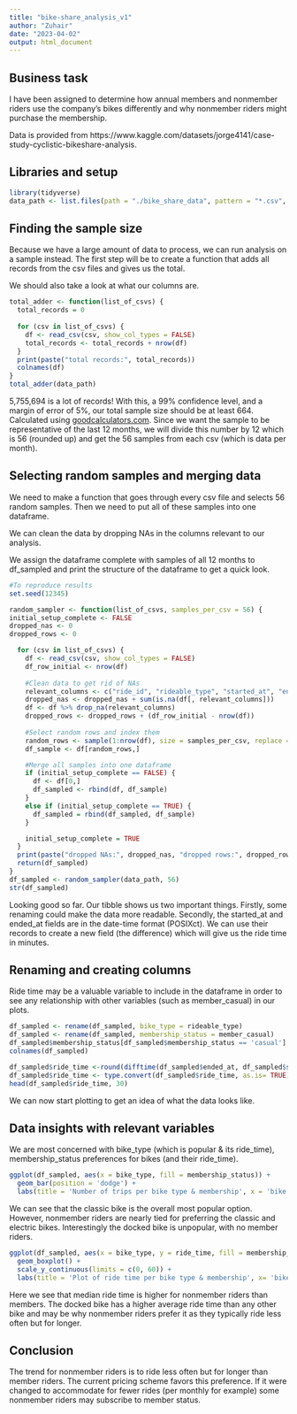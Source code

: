 ```yaml
---
title: "bike-share_analysis_v1"
author: "Zuhair"
date: "2023-04-02"
output: html_document
---
```

## Business task
I have been assigned to determine how annual members and nonmember riders use the company's bikes differently and why nonmember riders might purchase the membership.

Data is provided from https://www.kaggle.com/datasets/jorge4141/case-study-cyclistic-bikeshare-analysis. 

## Libraries and setup
```r
library(tidyverse)
data_path <- list.files(path = "./bike_share_data", pattern = "*.csv", full.names = TRUE)
```

## Finding the sample size
Because we have a large amount of data to process, we can run analysis on a sample instead. The first step will be to create a function that adds all records from the csv files and gives us the total.

We should also take a look at what our columns are.
```r
total_adder <- function(list_of_csvs) {
  total_records = 0
  
  for (csv in list_of_csvs) {
    df <- read_csv(csv, show_col_types = FALSE)
    total_records <- total_records + nrow(df)
  }
  print(paste("total records:", total_records))
  colnames(df)
}
total_adder(data_path)
```
5,755,694 is a lot of records! With this, a 99% confidence level, and a margin of error of 5%, our total sample size should be at least 664. Calculated using [goodcalculators.com](https://goodcalculators.com/sample-size-calculator/). Since we want the sample to be representative of the last 12 months, we will divide this number by 12 which is 56 (rounded up) and get the 56 samples from each csv (which is data per month). 

## Selecting random samples and merging data
We need to make a function that goes through every csv file and selects 56 random samples. Then we need to put all of these samples into one dataframe. 

We can clean the data by dropping NAs in the columns relevant to our analysis.

We assign the dataframe complete with samples of all 12 months to df_sampled and print the structure of the dataframe to get a quick look.
```r
#To reproduce results
set.seed(12345)

random_sampler <- function(list_of_csvs, samples_per_csv = 56) {
initial_setup_complete <- FALSE
dropped_nas <- 0
dropped_rows <- 0

  for (csv in list_of_csvs) {
    df <- read_csv(csv, show_col_types = FALSE)
    df_row_initial <- nrow(df)
    
    #Clean data to get rid of NAs
    relevant_columns <- c("ride_id", "rideable_type", "started_at", "ended_at", "start_station_name", "end_station_name", "member_casual")
    dropped_nas <- dropped_nas + sum(is.na(df[, relevant_columns]))
    df <- df %>% drop_na(relevant_columns)
    dropped_rows <- dropped_rows + (df_row_initial - nrow(df))
    
    #Select random rows and index them
    random_rows <- sample(1:nrow(df), size = samples_per_csv, replace = FALSE, prob = NULL)
    df_sample <- df[random_rows,]

    #Merge all samples into one dataframe
    if (initial_setup_complete == FALSE) {
      df <- df[0,]
      df_sampled <- rbind(df, df_sample)
    }
    else if (initial_setup_complete == TRUE) {
      df_sampled = rbind(df_sampled, df_sample)
    }

    initial_setup_complete = TRUE
  }
  print(paste("dropped NAs:", dropped_nas, "dropped rows:", dropped_rows))
  return(df_sampled)
}
df_sampled <- random_sampler(data_path, 56)
str(df_sampled)
```
Looking good so far. Our tibble shows us two important things. Firstly, some renaming could make the data more readable. Secondly, the started_at and ended_at fields are in the date-time format (POSIXct). We can use their records to create a new field (the difference) which will give us the ride time in minutes. 

## Renaming and creating columns
Ride time may be a valuable variable to include in the dataframe in order to see any relationship with other variables (such as member_casual) in our plots.  
```r
df_sampled <- rename(df_sampled, bike_type = rideable_type)
df_sampled <- rename(df_sampled, membership_status = member_casual)
df_sampled$membership_status[df_sampled$membership_status == 'casual'] <- 'nonmember'
colnames(df_sampled)

df_sampled$ride_time <-round(difftime(df_sampled$ended_at, df_sampled$started_at, units = 'mins'))
df_sampled$ride_time <- type.convert(df_sampled$ride_time, as.is= TRUE)
head(df_sampled$ride_time, 30)
```
We can now start plotting to get an idea of what the data looks like.

## Data insights with relevant variables
We are most concerned with bike_type (which is popular & its ride_time), membership_status preferences for bikes (and their ride_time).
```r

ggplot(df_sampled, aes(x = bike_type, fill = membership_status)) +
  geom_bar(position = 'dodge') +
  labs(title = 'Number of trips per bike type & membership', x = 'bike type', y = 'number of trips')
```

We can see that the classic bike is the overall most popular option. However, nonmember riders are nearly tied for preferring the classic and electric bikes. Interestingly the docked bike is unpopular, with no member riders. 
```r
ggplot(df_sampled, aes(x = bike_type, y = ride_time, fill = membership_status)) +
  geom_boxplot() + 
  scale_y_continuous(limits = c(0, 60)) +
  labs(title = 'Plot of ride time per bike type & membership', x= 'bike type', y= 'ride time mins')
```

Here we see that median ride time is higher for nonmember riders than members. The docked bike has a higher average ride time than any other bike and may be why nonmember riders prefer it as they typically ride less often but for longer.

## Conclusion
The trend for nonmember riders is to ride less often but for longer than member riders. The current pricing scheme favors this preference. If it were changed to accommodate for fewer rides (per monthly for example) some nonmember riders may subscribe to member status. 
